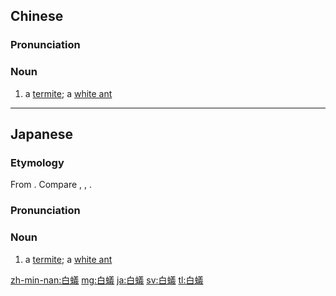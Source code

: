 {{also|白蚁}}

==Chinese==
{{zh-forms|s=白蚁}}
{{wikipedia|lang=zh}}

===Pronunciation===
{{zh-pron
|m=báiyǐ
|c=baak6 ngai5
|mn=qz:pe̍h-hiǎ/tw,xm:pe̍h-hiā/zz:pe̍eh-hiā
|cat=n
}}

===Noun===
{{zh-noun}}

# a [[termite]]; a [[white ant]]

{{zh-cat|Insects}}

----

==Japanese==
{{ja-kanjitab|しろ|あり|yomi=k}}
{{wikipedia|lang=ja|シロアリ}}

===Etymology===
From {{com|ja|白|蟻|tr1=shiro|t1=[[white]]|tr2=ari|t2=[[ant]]|sort=しろあり}}. Compare {{cog|en|white ant}}, {{cog|zh|白蟻|lit=[[white]] [[ant]]}}, {{cog|ko|흰개미|lit=white ant}}.

===Pronunciation===
{{ja-pron|acc=h|acc2=2|しろあり|y=k}}

===Noun===
{{ja-noun|しろあり|シロアリ}}

# a [[termite]]; a [[white ant]]

{{C|ja|Insects|sort=しろあり}}

[[zh-min-nan:白蟻]]
[[mg:白蟻]]
[[ja:白蟻]]
[[sv:白蟻]]
[[tl:白蟻]]